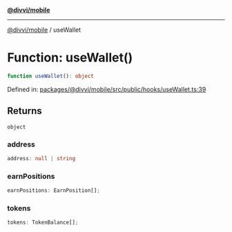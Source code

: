 [**@divvi/mobile**](../README.md)

---

[@divvi/mobile](../README.md) / useWallet

# Function: useWallet()

```ts
function useWallet(): object
```

Defined in: [packages/@divvi/mobile/src/public/hooks/useWallet.ts:39](https://github.com/divvi-xyz/divvi-mobile/blob/main/packages/@divvi/mobile/src/public/hooks/useWallet.ts#L39)

## Returns

`object`

### address

```ts
address: null | string
```

### earnPositions

```ts
earnPositions: EarnPosition[];
```

### tokens

```ts
tokens: TokenBalance[];
```
